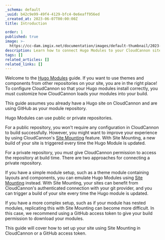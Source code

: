 ```yaml
---
_schema: default
_uuid: b42c9e99-49f4-4129-bfc4-0e6eaff956ed
_created_at: 2023-06-07T00:00:00Z
title: Introduction

order: 1
published: true
image: >-
  https://cc-dam.imgix.net/documentation/images/default-thumbnail/2023-Q4/CloudCannon-Documentation-Thumbnail.png
description: Learn how to connect Hugo Modules to your CloudCannon site.
tags: []
related_articles: []
related_links: []
---
```

Welcome to the [Hugo Modules](https://gohugo.io/hugo-modules/) guide. If you want to use themes and components from other repositories on your site, you are in the right place! To configure CloudCannon so that your Hugo modules install correctly, you must customize how CloudCannon loads your modules into your build.

This guide assumes you already have a Hugo site on CloudCannon and are using GitHub as your module repository.

Hugo Modules can use public or private repositories.

For a public repository, you won't require any configuration in CloudCannon to build successfully. However, you might want to improve your experience by using CloudCannon's [Site Mounting](/documentation/articles/what-is-site-mounting/) feature. With Site Mounting, a new build of your site is triggered every time the Hugo Module is updated.

For a private repository, you must give CloudCannon permission to access the repository at build time. There are two approaches for connecting a private repository.

If you have a simple module setup, such as a theme module containing layouts and components, you can emulate Hugo Modules using [Site Mounting](/documentation/articles/what-is-site-mounting/) instead. With Site Mounting, your sites can benefit from CloudCannon's authenticated connection with your git provider, and you can trigger a build of your site every time the Hugo module is updated.

If you have a more complex setup, such as if your module has nested modules, replicating this with Site Mounting can become more difficult. In this case, we recommend using a GitHub access token to give your build permission to download your modules.

This guide will cover how to set up your site using Site Mounting in CloudCannon or a GitHub access token.